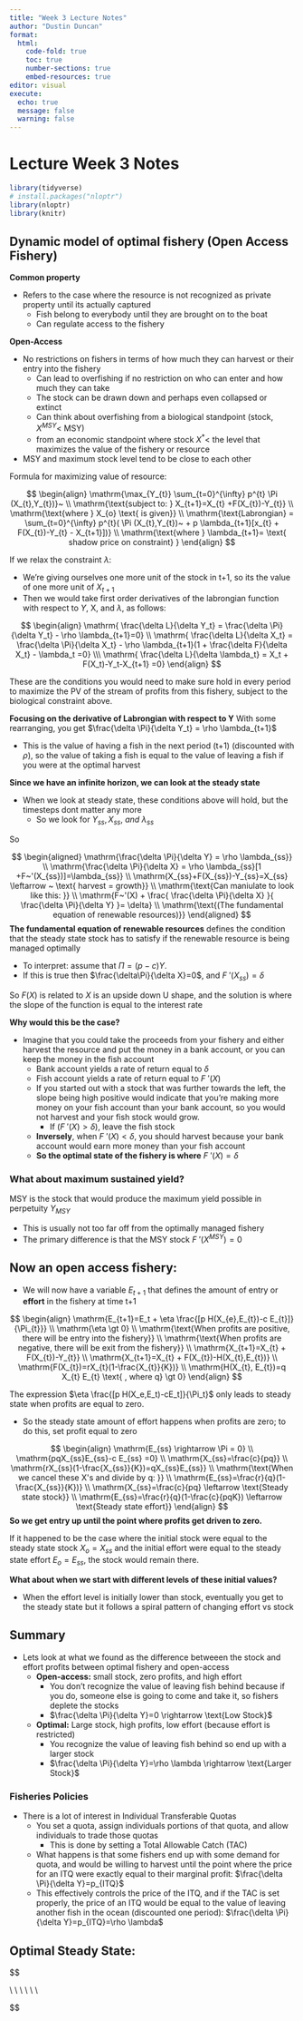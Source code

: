```yaml
---
title: "Week 3 Lecture Notes"
author: "Dustin Duncan"
format: 
  html:
    code-fold: true
    toc: true
    number-sections: true
    embed-resources: true
editor: visual
execute:
  echo: true
  message: false
  warning: false
---
```


# Lecture Week 3 Notes

```r
library(tidyverse)
# install.packages("nloptr")
library(nloptr)
library(knitr)
```

## Dynamic model of optimal fishery (Open Access Fishery)

**Common property**

- Refers to the case where the resource is not recognized as private property until its actually captured 
  - Fish belong to everybody until they are brought on to the boat 
  - Can regulate access to the fishery 

**Open-Access**

- No restrictions on fishers in terms of how much they can harvest or their entry into the fishery 
  - Can lead to overfishing if no restriction on who can enter and how much they can take 
  - The stock can be drawn down and perhaps even collapsed or extinct 
  - Can think about overfishing from a biological standpoint (stock, $X^{MSY} \lt$ MSY)
  - from an economic standpoint where stock $X^* \lt$ the level that maximizes the value of the fishery or resource
  
- MSY and maximum stock level tend to be close to each other 

Formula for maximizing value of resource: 

$$
\begin{align}
\mathrm{\max_{Y_{t}} \sum_{t=0}^{\infty} p^{t} \Pi (X_{t},Y_{t})}~ \\
\mathrm{\text{subject to: } X_{t+1}=X_{t} +F(X_{t})-Y_{t}} \\
\mathrm{\text{where } X_{o} \text{ is given}} \\
\mathrm{\text{Labrongian} = \sum_{t=0}^{\infty} p^{t}( \Pi (X_{t},Y_{t})~ + p \lambda_{t+1}[x_{t} + F(X_{t})-Y_{t} - X_{t+1}])} \\ 
\mathrm{\text{where } \lambda_{t+1}= \text{ shadow price on constraint} }
\end{align}
$$

If we relax the constraint $\lambda$: 

- We're giving ourselves one more unit of the stock in t+1, so its the value of one more unit of $X_{t+1}$
- Then we would take first order derivatives of the labrongian function with respect to $Y$, X, and $\lambda$, as follows:

$$
\begin{align}
\mathrm{ \frac{\delta L}{\delta Y_t} = \frac{\delta \Pi}{\delta Y_t} - \rho \lambda_{t+1}=0} \\
\mathrm{ \frac{\delta L}{\delta X_t} = \frac{\delta \Pi}{\delta X_t} - \rho \lambda_{t+1}(1 + \frac{\delta F}{\delta X_t} - \lambda_t =0} \\\
\mathrm{ \frac{\delta L}{\delta \lambda_t} = X_t + F(X_t)-Y_t-X_{t+1} =0}
\end{align}
$$

These are the conditions you would need to make sure hold in every period to maximize the PV of the stream of profits from this fishery, subject to the biological constraint above.

**Focusing on the derivative of Labrongian with respect to Y**
With some rearranging, you get $\frac{\delta \Pi}{\delta Y_t} = \rho \lambda_{t+1}$

- This is the value of having a fish in the next period (t+1) (discounted with $\rho$), so the value of taking a fish is equal to the value of leaving a fish if you were at the optimal harvest 
  
**Since we have an infinite horizon, we can look at the steady state** 

- When we look at steady state, these conditions above will hold, but the timesteps dont matter any more 
  - So we look for $Y_{ss}, X_{ss},~and~\lambda_{ss}$
  
So 

$$
\begin{aligned}
\mathrm{\frac{\delta \Pi}{\delta Y} = \rho \lambda_{ss}} \\
\mathrm{\frac{\delta \Pi}{\delta X} = \rho \lambda_{ss}[1 +F~'(X_{ss})]=\lambda_{ss}} \\
\mathrm{X_{ss}+F(X_{ss})-Y_{ss}=X_{ss} \leftarrow ~ \text{ harvest = growth}} \\ 
\mathrm{\text{Can maniulate to look like this: }} \\ 
\mathrm{F~'(X) + \frac{ \frac{\delta \Pi}{\delta X} }{ \frac{\delta \Pi}{\delta Y} }= \delta} \\ 
\mathrm{\text{(The fundamental equation of renewable resources)}} 
\end{aligned}
$$
**The fundamental equation of renewable resources** defines the condition that the steady state stock has to satisfy if the renewable resource is being managed optimally

- To interpret: assume that $\Pi = (p-c)Y$. 
- If this is true then $\frac{\delta\Pi}{\delta X}=0$, and $F~'(X_{ss})=\delta$

So $F(X)$ is related to $X$ is an upside down U shape, and the solution is where the slope of the function is equal to the interest rate

**Why would this be the case?**

- Imagine that you could take the proceeds from your fishery and either harvest the resource and put the money in a bank account, or you can keep the money in the fish account 
  - Bank account yields a rate of return equal to $\delta$
  - Fish account yields a rate of return equal to $F~'(X)$
  - If you started out with a stock that was further towards the left, the slope being high positive would indicate that you're making more money on your fish account than your bank account, so you would not harvest and your fish stock would grow. 
    - If ($F~'(X) \gt \delta$), leave the fish stock
  - **Inversely**, when $F~'(X) \lt \delta$, you should harvest because your bank account would earn more money than your fish account 
  - **So the optimal state of the fishery is where** $F~'(X) = \delta$
    
### What about maximum sustained yield?

MSY is the stock that would produce the maximum yield possible in perpetuity $Y_{MSY}$

- This is usually not too far off from the optimally managed fishery
- The primary difference is that the MSY stock $F~'(X^{MSY})=0$
  
## Now an open access fishery: 

- We will now have a variable $E_{t+1}$ that defines the amount of entry or **effort** in the fishery at time t+1

$$
\begin{align}
\mathrm{E_{t+1}=E_t + \eta \frac{[p H(X_{e},E_{t})-c E_{t}]}{\Pi_{t}}} \\ 
\mathrm{\eta \gt 0} \\
\mathrm{\text{When profits are positive, there will be entry into the fishery}} \\
\mathrm{\text{When profits are negative, there will be exit from the fishery}} \\
\mathrm{X_{t+1}=X_{t} + F(X_{t})-Y_{t}} \\
\mathrm{X_{t+1}=X_{t} + F(X_{t})-H(X_{t},E_{t})} \\
\mathrm{F(X_{t})=rX_{t}(1-\frac{X_{t}}{K})} \\ 
\mathrm{H(X_{t}, E_{t})=q X_{t} E_{t} \text{ , where q} \gt 0}
\end{align}
$$
    
The expression $\eta \frac{[p H(X_e,E_t)-cE_t]}{\Pi_t}$ only leads to steady state when profits are equal to zero. 

- So the steady state amount of effort happens when profits are zero; to do this, set profit equal to zero
  
$$
\begin{align}
\mathrm{E_{ss} \rightarrow \Pi = 0} \\
\mathrm{pqX_{ss}E_{ss}-c E_{ss} =0} \\
\mathrm{X_{ss}=\frac{c}{pq}} \\ 
\mathrm{rX_{ss}(1-\frac{X_{ss}}{K})=qX_{ss}E_{ss}} \\ 
\mathrm{\text{When we cancel these X's and divide by q: }} \\
\mathrm{E_{ss}=\frac{r}{q}(1-\frac{X_{ss}}{K})} \\
\mathrm{X_{ss}=\frac{c}{pq} \leftarrow \text{Steady state stock}} \\
\mathrm{E_{ss}=\frac{r}{q}(1-\frac{c}{pqK}) \leftarrow \text{Steady state effort}}
\end{align}
$$
**So we get entry up until the point where profits get driven to zero.**

If it happened to be the case where the initial stock were equal to the steady state stock $X_o=X_{ss}$ and the initial effort were equal to the steady state effort $E_o=E_{ss}$, the stock would remain there.

**What about when we start with different levels of these initial values?** 

- When the effort level is initially lower than stock, eventually you get to the steady state but it follows a spiral pattern of changing effort vs stock 

## Summary 

- Lets look at what we found as the difference betweeen the stock and effort profits between optimal fishery and open-access 
  - **Open-access:** small stock, zero profits, and high effort
    - You don't recognize the value of leaving fish behind because if you do, someone else is going to come and take it, so fishers deplete the stocks 
    - $\frac{\delta \Pi}{\delta Y}=0 \rightarrow \text{Low Stock}$
  - **Optimal:** Large stock, high profits, low effort (because effort is restricted)
    - You recognize the value of leaving  fish behind so end up with a larger stock
    - $\frac{\delta \Pi}{\delta Y}=\rho \lambda \rightarrow \text{Larger Stock}$
    
### Fisheries Policies 

- There is a lot of interest in Individual Transferable Quotas
  - You set a quota, assign individuals portions of that quota, and allow individuals to trade those quotas 
    - This is done by setting a Total Allowable Catch (TAC)
  - What happens is that some fishers end up with some demand for quota, and would be willing to harvest until the point where the price for an ITQ were exactly equal to their marginal profit: $\frac{\delta \Pi}{\delta Y}=p_{ITQ}$
  - This effectively controls the price of the ITQ, and if the TAC is set properly, the price of an ITQ would be equal to the value of leaving another fish in the ocean (discounted one period): $\frac{\delta \Pi}{\delta Y}=p_{ITQ}=\rho \lambda$

## Optimal Steady State:

$$

\mathrm{F~'(X) + \frac{ \frac{\delta \Pi}{\delta X} }{ \frac{\delta \Pi}{\delta Y} }= \delta} \\ 
\mathrm{Y=F(X)} \\ 
\mathrm{\Pi=(p-c)Y} \\ 
\mathrm{\frac{\delta \Pi}{\delta X}=0} \\ 
\mathrm{F~'(X)=\delta \leftarrow \text{discount rate}} \\ 
\mathrm{ \uparrow ~~~~~~~~~~~~~~~~~~~~~~~~~~~~~~~~~~} \\ 
\mathrm{\text{growth rate in  livestock} ~~~~~~~~~~~~~~~~~~~~~~~~~~~~~~}

$$
